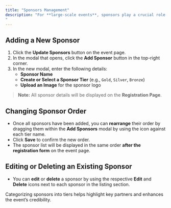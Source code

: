 ```yaml
---
title: "Sponsors Management"
description: "For **large-scale events**, sponsors play a crucial role. You can add a list of sponsors, categorized by **tiers**, to showcase them on the **Registration Page**.
"
---
```


## Adding a New Sponsor

1. Click the **Update Sponsors** button on the event page.
2. In the modal that opens, click the **Add Sponsor** button in the top-right corner.
3. In the new modal, enter the following details:
   - **Sponsor Name**
   - **Create or Select a Sponsor Tier** (e.g., `Gold`, `Silver`, `Bronze`)
   - **Upload an Image** for the sponsor logo

> **Note:** All sponsor details will be displayed on the **Registration Page**.

## Changing Sponsor Order

- Once all sponsors have been added, you can **rearrange** their order by dragging them within the **Add Sponsors** modal by using the icon against each tier name.
- Click **Save** to confirm the new order.
- The sponsor list will be displayed in the same order **after the registration form** on the event page.

## Editing or Deleting an Existing Sponsor

- You can **edit** or **delete** a sponsor by using the respective **Edit** and **Delete** icons next to each sponsor in the listing section.

<Info>
  Categorizing sponsors into tiers helps highlight key partners and enhances the event’s credibility.
</Info>

